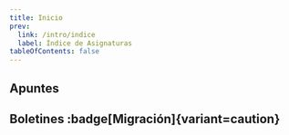 ```yaml
---
title: Inicio
prev:
  link: /intro/indice
  label: Índice de Asignaturas
tableOfContents: false
---
```



## Apuntes

<LinkCard
  title="Bloque 1 - Conceptos Básicos"
  href="/prouno/apuntes/b1-conceptos-basicos"
  description="Algoritmos, lenguajes de programación, programas y sus elementos, tipos de datos y operadores, entrada y salida (printf / scanf), conceptos básicos de macros e introducción a los punteros."
/>
<LinkCard
  title="Bloque 2 - Control de Flujo"
  href="/prouno/apuntes/b2-control-de-flujo"
  description="Bucles (while / do while / for), Condicionales (if / else / switch) y el Teorema de Böhm y Jacopini (o de la programación estructurada)"
/>
<LinkCard
  title="Bloque 3 - Subprogramas"
  href="/prouno/apuntes/b3-subprogramas"
  description="Funciones, recursividad y retorno de datos. Divide y vencerás."
/>
<LinkCard
  title="Bloque 4 - Estructuras de Datos"
  href="/prouno/apuntes/b4-estructuras-de-datos"
  description="Arrays, registros, cadenas de caracteres y algoritmos de búsqueda y ordenación."
/>


## Boletines :badge[Migración]{variant=caution}

<LinkCard
  title="Boletín 1 - Conceptos Básicos"
  href="/prouno/boletines/b1-boletin-1"
  description="Entra y Salida. printf, scanf, gets, define y operaciones artiméticas básicas."
/>
<LinkCard
  title="Boletín 2 - Control de Flujo"
  href="/prouno/boletines/b2-boletin-2"
  description="Bucles (while / do while / for) y condicionales (if / else / switch)"
/>
<LinkCard
  title="Boletín 3 - Subprogramas"
  href="/prouno/boletines/b3-boletin-3"
  description="Funciones, recursividad y retorno de datos."
/>
<LinkCard
  title="Boletín 4 - Estructuras de Datos"
  href="/prouno/boletines/b4-boletin-4"
  description="Arrays, registros y cadenas de caracteres."
/>

